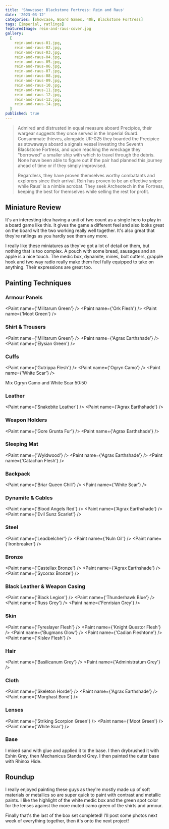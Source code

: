 ```yaml
---
title: 'Showcase: Blackstone Fortress: Rein and Raus'
date: '2023-03-12'
categories: [Showcase, Board Games, 40k, Blackstone Fortress]
tags: [imperial, ratlings]
featuredImage: rein-and-raus-cover.jpg
gallery:
  [
    rein-and-raus-01.jpg,
    rein-and-raus-02.jpg,
    rein-and-raus-03.jpg,
    rein-and-raus-04.jpg,
    rein-and-raus-05.jpg,
    rein-and-raus-06.jpg,
    rein-and-raus-07.jpg,
    rein-and-raus-08.jpg,
    rein-and-raus-09.jpg,
    rein-and-raus-10.jpg,
    rein-and-raus-11.jpg,
    rein-and-raus-12.jpg,
    rein-and-raus-13.jpg,
    rein-and-raus-14.jpg,
  ]
published: true
---
```



> Admired and distrusted in equal measure aboard Precipice, their wargear suggests they once served in the Imperial
> Guard. Consummate thieves, alongside UR-025 they boarded the Precipice as stowaways aboard a signals vessel investing
> the Seventh Blackstone Fortress, and upon reaching the wreckage they "borrowed" a smaller ship with which to travel
> through the debris. None have been able to figure out if the pair had planned this journey ahead of time or if they
> simply improvised.
>
> Regardless, they have proven themselves worthy combatants and explorers since their arrival. Rein has proven to be an
> effective sniper while Raus' is a nimble acrobat. They seek Archeotech in the Fortress, keeping the best for
> themselves while selling the rest for profit.

## Miniature Review

It's an interesting idea having a unit of two count as a single hero to play in a board game like this. It gives the
game a different feel and also looks great on the board wit the two working really well together. It's also great that
they're ratlings as you hardly see them any more.

I really like these miniatures as they've got a lot of detail on them, but nothing that is too complex. A pouch with
some bread, sausages and an apple is a nice touch. The medic box, dynamite, mines, bolt cutters, grapple hook and two
way radio really make them feel fully equipped to take on anything. Their expressions are great too.

## Painting Techniques

### Armour Panels

<Paint name={'Militarum Green'} />
<Paint name={'Ork Flesh'} />
<Paint name={'Moot Green'} />

### Shirt & Trousers

<Paint name={'Militarum Green'} />
<Paint name={'Agrax Earthshade'} />
<Paint name={'Elysian Green'} />

### Cuffs

<Paint name={'Gutrippa Flesh'} />
<Paint name={'Ogryn Camo'} />
<Paint name={'White Scar'} />

Mix Ogryn Camo and White Scar 50:50

### Leather

<Paint name={'Snakebite Leather'} />
<Paint name={'Agrax Earthshade'} />

### Weapon Holders

<Paint name={'Gore Grunta Fur'} />
<Paint name={'Agrax Earthshade'} />

### Sleeping Mat

<Paint name={'Wyldwood'} />
<Paint name={'Agrax Earthshade'} />
<Paint name={'Catachan Flesh'} />

### Backpack

<Paint name={'Briar Queen Chill'} />
<Paint name={'White Scar'} />

### Dynamite & Cables

<Paint name={'Blood Angels Red'} />
<Paint name={'Agrax Earthshade'} />
<Paint name={'Evil Sunz Scarlet'} />

### Steel

<Paint name={'Leadbelcher'} />
<Paint name={'Nuln Oil'} />
<Paint name={'Ironbreaker'} />

### Bronze

<Paint name={'Castellax Bronze'} />
<Paint name={'Agrax Earthshade'} />
<Paint name={'Sycorax Bronze'} />

### Black Leather & Weapon Casing

<Paint name={'Black Legion'} />
<Paint name={'Thunderhawk Blue'} />
<Paint name={'Russ Grey'} />
<Paint name={'Fenrisian Grey'} />

### Skin

<Paint name={'Fyreslayer Flesh'} />
<Paint name={'Knight Questor Flesh'} />
<Paint name={'Bugmans Glow'} />
<Paint name={'Cadian Fleshtone'} />
<Paint name={'Kislev Flesh'} />

### Hair

<Paint name={'Basilicanum Grey'} />
<Paint name={'Administratum Grey'} />

### Cloth

<Paint name={'Skeleton Horde'} />
<Paint name={'Agrax Earthshade'} />
<Paint name={'Morghast Bone'} />

### Lenses

<Paint name={'Striking Scorpion Green'} />
<Paint name={'Moot Green'} />
<Paint name={'White Scar'} />

### Base

I mixed sand with glue and applied it to the base. I then drybrushed it with Eshin Grey, then Mechanicus Standard Grey.
I then painted the outer base with Rhinox Hide.

## Roundup

I really enjoyed painting these guys as they're mostly made up of soft materials or metallics so are super quick to
paint with contrast and metallic paints. I like the highlight of the white medic box and the green spot color for the
lenses against the more muted camo green of the shirts and armour.

Finally that's the last of the box set completed! I'll post some photos next week of everything together, then it's onto
the next project!
